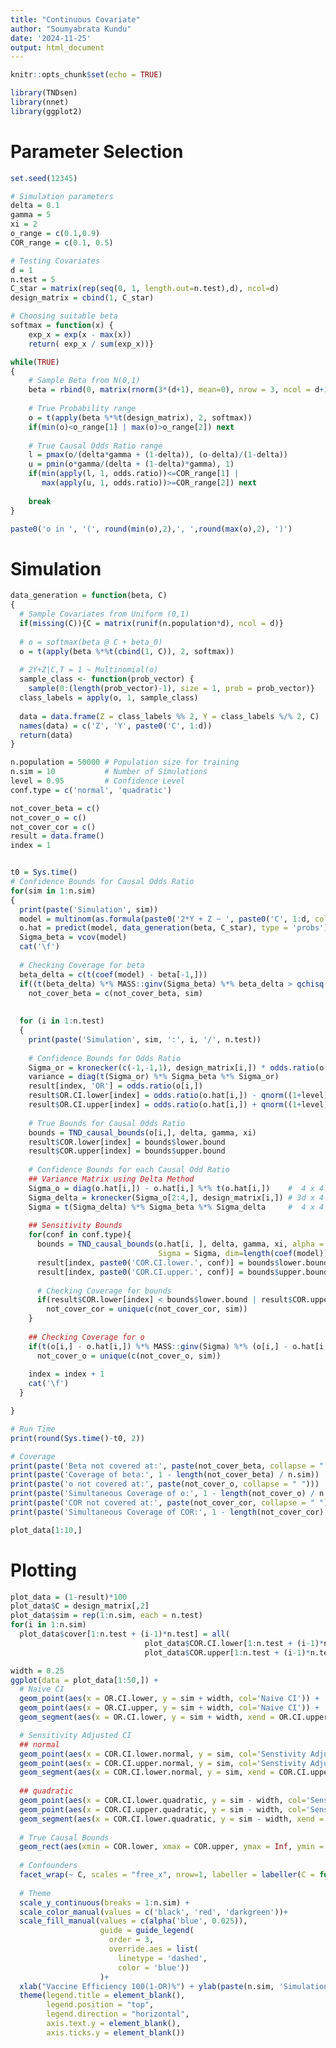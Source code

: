```yaml
---
title: "Continuous Covariate"
author: "Soumyabrata Kundu"
date: '2024-11-25'
output: html_document
---
```


```r
knitr::opts_chunk$set(echo = TRUE)
```


```r
library(TNDsen)
library(nnet)
library(ggplot2)
```


# Parameter Selection

```r
set.seed(12345)

# Simulation parameters
delta = 0.1
gamma = 5
xi = 2
o_range = c(0.1,0.9)
COR_range = c(0.1, 0.5)

# Testing Covariates
d = 1
n.test = 5
C_star = matrix(rep(seq(0, 1, length.out=n.test),d), ncol=d)
design_matrix = cbind(1, C_star) 

# Choosing suitable beta
softmax = function(x) {
    exp_x = exp(x - max(x))
    return( exp_x / sum(exp_x))}

while(TRUE) 
{
    # Sample Beta from N(0,1)
    beta = rbind(0, matrix(rnorm(3*(d+1), mean=0), nrow = 3, ncol = d+1))
    
    # True Probability range
    o = t(apply(beta %*%t(design_matrix), 2, softmax))
    if(min(o)<o_range[1] | max(o)>o_range[2]) next
  
    # True Causal Odds Ratio range
    l = pmax(o/(delta*gamma + (1-delta)), (o-delta)/(1-delta))          # l_zy
    u = pmin(o*gamma/(delta + (1-delta)*gamma), 1)                      # u_zy
    if(min(apply(l, 1, odds.ratio))<=COR_range[1] | 
       max(apply(u, 1, odds.ratio))>=COR_range[2]) next
      
    break
}

paste0('o in ', '(', round(min(o),2),', ',round(max(o),2), ')')
```



# Simulation

```r
data_generation = function(beta, C)
{
  # Sample Covariates from Uniform (0,1)
  if(missing(C)){C = matrix(runif(n.population*d), ncol = d)}
  
  # o = softmax(beta @ C + beta_0)
  o = t(apply(beta %*%t(cbind(1, C)), 2, softmax))
  
  # 2Y+Z|C,T = 1 ~ Multinomial(o)
  sample_class <- function(prob_vector) {
    sample(0:(length(prob_vector)-1), size = 1, prob = prob_vector)}
  class_labels = apply(o, 1, sample_class)
  
  data = data.frame(Z = class_labels %% 2, Y = class_labels %/% 2, C)
  names(data) = c('Z', 'Y', paste0('C', 1:d))
  return(data)
}
```




```r
n.population = 50000 # Population size for training
n.sim = 10           # Number of Simulations
level = 0.95         # Confidence Level
conf.type = c('normal', 'quadratic') 

not_cover_beta = c()
not_cover_o = c()
not_cover_cor = c()
result = data.frame()
index = 1


t0 = Sys.time()
# Confidence Bounds for Causal Odds Ratio
for(sim in 1:n.sim)
{
  print(paste('Simulation', sim))
  model = multinom(as.formula(paste0('2*Y + Z ~ ', paste0('C', 1:d, collapse = "+"))), data=data_generation(beta), trace=FALSE)
  o.hat = predict(model, data_generation(beta, C_star), type = 'probs')     
  Sigma_beta = vcov(model)                              
  cat('\f')
  
  # Checking Coverage for beta
  beta_delta = c(t(coef(model) - beta[-1,]))
  if((t(beta_delta) %*% MASS::ginv(Sigma_beta) %*% beta_delta > qchisq(level, length(coef(model)))))
    not_cover_beta = c(not_cover_beta, sim)
    
  
  for (i in 1:n.test) 
  {
    print(paste('Simulation', sim, ':', i, '/', n.test))
    
    # Confidence Bounds for Odds Ratio
    Sigma_or = kronecker(c(-1,-1,1), design_matrix[i,]) * odds.ratio(o.hat[i,])  # 1 x 3d
    variance = diag(t(Sigma_or) %*% Sigma_beta %*% Sigma_or)     
    result[index, 'OR'] = odds.ratio(o[i,])
    result$OR.CI.lower[index] = odds.ratio(o.hat[i,]) - qnorm((1+level)/2) * sqrt(variance)
    result$OR.CI.upper[index] = odds.ratio(o.hat[i,]) + qnorm((1+level)/2) * sqrt(variance)
    
    # True Bounds for Causal Odds Ratio
    bounds = TND_causal_bounds(o[i,], delta, gamma, xi)
    result$COR.lower[index] = bounds$lower.bound
    result$COR.upper[index] = bounds$upper.bound
    
    # Confidence Bounds for each Causal Odd Ratio
    ## Variance Matrix using Delta Method
    Sigma_o = diag(o.hat[i,]) - o.hat[i,] %*% t(o.hat[i,])    #  4 x 4
    Sigma_delta = kronecker(Sigma_o[2:4,], design_matrix[i,]) # 3d x 4
    Sigma = t(Sigma_delta) %*% Sigma_beta %*% Sigma_delta     #  4 x 4
    
    ## Sensitivity Bounds
    for(conf in conf.type){
      bounds = TND_causal_bounds(o.hat[i, ], delta, gamma, xi, alpha = level, conf.type = conf, 
                                 Sigma = Sigma, dim=length(coef(model)), TimeLimit = 180)
      result[index, paste0('COR.CI.lower.', conf)] = bounds$lower.bound
      result[index, paste0('COR.CI.upper.', conf)] = bounds$upper.bound
      
      # Checking Coverage for bounds
      if(result$COR.lower[index] < bounds$lower.bound | result$COR.upper[index] > bounds$upper.bound)
        not_cover_cor = unique(c(not_cover_cor, sim))
    }
    
    ## Checking Coverage for o
    if(t(o[i,] - o.hat[i,]) %*% MASS::ginv(Sigma) %*% (o[i,] - o.hat[i,]) > qchisq(level, length(coef(model))))
      not_cover_o = unique(c(not_cover_o, sim))
    
    index = index + 1
    cat('\f')
  }

}

# Run Time
print(round(Sys.time()-t0, 2))

# Coverage
print(paste('Beta not covered at:', paste(not_cover_beta, collapse = " ")))
print(paste('Coverage of beta:', 1 - length(not_cover_beta) / n.sim))
print(paste('o not covered at:', paste(not_cover_o, collapse = " ")))
print(paste('Simultaneous Coverage of o:', 1 - length(not_cover_o) / n.sim))
print(paste('COR not covered at:', paste(not_cover_cor, collapse = " ")))
print(paste('Simultaneous Coverage of COR:', 1 - length(not_cover_cor) / n.sim))
``` 


```r
plot_data[1:10,]
```



# Plotting

```r
plot_data = (1-result)*100
plot_data$C = design_matrix[,2]
plot_data$sim = rep(1:n.sim, each = n.test)
for(i in 1:n.sim)
  plot_data$cover[1:n.test + (i-1)*n.test] = all(
                              plot_data$COR.CI.lower[1:n.test + (i-1)*n.test]>= plot_data$COR.lower[1:n.test + (i-1)*n.test] &
                              plot_data$COR.upper[1:n.test + (i-1)*n.test]>= plot_data$COR.CI.upper[1:n.test + (i-1)*n.test])

width = 0.25
ggplot(data = plot_data[1:50,]) +
  # Naive CI
  geom_point(aes(x = OR.CI.lower, y = sim + width, col='Naive CI')) +
  geom_point(aes(x = OR.CI.upper, y = sim + width, col='Naive CI')) +
  geom_segment(aes(x = OR.CI.lower, y = sim + width, xend = OR.CI.upper, yend = sim + width, col='Naive CI')) +

  # Sensitivity Adjusted CI
  ## normal
  geom_point(aes(x = COR.CI.lower.normal, y = sim, col='Senstivity Adjusted CI\n(normal)')) +
  geom_point(aes(x = COR.CI.upper.normal, y = sim, col='Senstivity Adjusted CI\n(normal)')) +
  geom_segment(aes(x = COR.CI.lower.normal, y = sim, xend = COR.CI.upper.normal, yend = sim, col='Senstivity Adjusted CI\n(normal)')) +
  
  ## quadratic
  geom_point(aes(x = COR.CI.lower.quadratic, y = sim - width, col='Senstivity Adjusted CI\n(quadratic)')) +
  geom_point(aes(x = COR.CI.upper.quadratic, y = sim - width, col='Senstivity Adjusted CI\n(quadratic)')) +
  geom_segment(aes(x = COR.CI.lower.quadratic, y = sim - width, xend = COR.CI.upper.quadratic, yend = sim - width, col='Senstivity Adjusted CI\n(quadratic)')) +
  
  # True Causal Bounds
  geom_rect(aes(xmin = COR.lower, xmax = COR.upper, ymax = Inf, ymin = -Inf, fill='True Sensitivity Bounds'), col = 'blue', linetype = 'dashed') +
  
  # Confounders
  facet_wrap(~ C, scales = "free_x", nrow=1, labeller = labeller(C = function(x) paste("C =", round(as.numeric(x),2)))) +
  
  # Theme
  scale_y_continuous(breaks = 1:n.sim) +
  scale_color_manual(values = c('black', 'red', 'darkgreen'))+
  scale_fill_manual(values = c(alpha('blue', 0.025)),
                    guide = guide_legend(
                      order = 3,
                      override.aes = list(
                        linetype = 'dashed',
                        color = 'blue'))
                    )+
  xlab("Vaccine Efficiency 100(1-OR)%") + ylab(paste(n.sim, 'Simulations')) +
  theme(legend.title = element_blank(),
        legend.position = "top",      
        legend.direction = "horizontal",
        axis.text.y = element_blank(),
        axis.ticks.y = element_blank()) 
```
